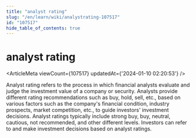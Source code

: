 ```yaml
---
title: "analyst rating"
slug: "/en/learn/wiki/analystrating-107517"
id: "107517"
hide_table_of_contents: true
---
```



<Breadcrumbs current="analyst rating" />

# analyst rating

<ArticleMeta viewCount={107517} updatedAt={'2024-01-10 02:20:53'} />
<div className='border-solid border-b border-t-0 my-4 border-[var(--ifm-color-gray-300)]' />

Analyst rating refers to the process in which financial analysts evaluate and judge the investment value of a company or security. Analysts provide different rating recommendations such as buy, hold, sell, etc., based on various factors such as the company's financial condition, industry prospects, market competition, etc., to guide investors' investment decisions. Analyst ratings typically include strong buy, buy, neutral, cautious, not recommended, and other different levels. Investors can refer to and make investment decisions based on analyst ratings.
